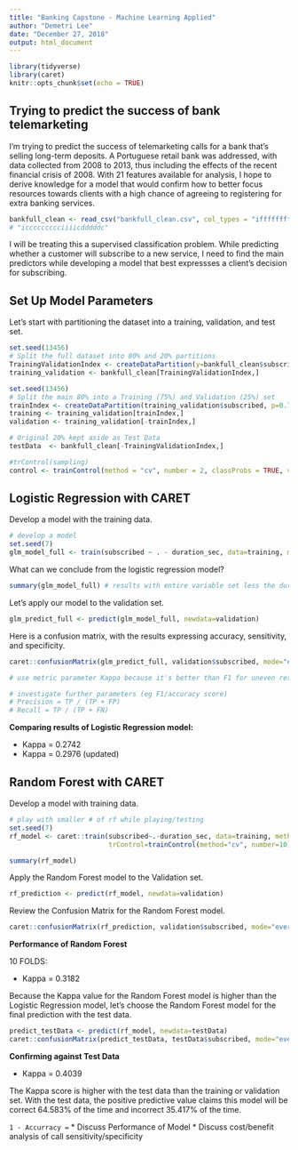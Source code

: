 ```yaml
---
title: "Banking Capstone - Machine Learning Applied"
author: "Demetri Lee"
date: "December 27, 2018"
output: html_document
---
```


```r
library(tidyverse)
library(caret)
knitr::opts_chunk$set(echo = TRUE)
```

## Trying to predict the success of bank telemarketing

I'm trying to predict the success of telemarketing calls for a bank that's 
selling long-term deposits. A Portuguese retail bank was addressed, with data 
collected from 2008 to 2013, thus including the effects of the recent 
financial crisis of 2008. With 21 features available for analysis, I hope to 
derive knowledge for a model that would confirm how to better focus resources 
towards clients with a high chance of agreeing to registering for extra 
banking services. 

```r
bankfull_clean <- read_csv("bankfull_clean.csv", col_types = "ifffffffffiiiifdddddf")
# "iccccccccciiiicdddddc"
```

I will be treating this a supervised classification problem. While predicting 
whether a customer will subscribe to a new service, I need to find the main 
predictors while developing a model that best expressses a client's decision 
for subscribing. 

## Set Up Model Parameters

Let's start with partitioning the dataset into a training, validation, and 
test set.

```r
set.seed(13456)
# Split the full dataset into 80% and 20% partitions
TrainingValidationIndex <- createDataPartition(y=bankfull_clean$subscribed, p=0.80, list=FALSE)
training_validation <- bankfull_clean[TrainingValidationIndex,]

set.seed(13456)
# Split the main 80% into a Training (75%) and Validation (25%) set
trainIndex <- createDataPartition(training_validation$subscribed, p=0.75, list=FALSE)
training <- training_validation[trainIndex,]
validation <- training_validation[-trainIndex,]

# Original 20% kept aside as Test Data
testData  <- bankfull_clean[-TrainingValidationIndex,]

#trControl(sampling)
control <- trainControl(method = "cv", number = 2, classProbs = TRUE, verboseIter = TRUE)
```

## Logistic Regression with CARET

Develop a model with the training data. 

```r
# develop a model
set.seed(7)
glm_model_full <- train(subscribed ~ . - duration_sec, data=training, method="glm", na.action=na.omit, metric="Kappa")
```


What can we conclude from the logistic regression model? 

```r
summary(glm_model_full) # results with entire variable set less the duration of last call
```

Let's apply our model to the validation set.

```r
glm_predict_full <- predict(glm_model_full, newdata=validation)
```


Here is a confusion matrix, with the results expressing accuracy, sensitivity, 
and specificity.

```r
caret::confusionMatrix(glm_predict_full, validation$subscribed, mode="everything", positive="yes") 

# use metric parameter Kappa because it's better than F1 for uneven results.

# investigate further parameters (eg F1/accuracy score)
# Precision = TP / (TP + FP)
# Recall = TP / (TP + FN)
```

**Comparing results of Logistic Regression model:**

* Kappa = 0.2742
* Kappa = 0.2976 (updated)


## Random Forest with CARET

Develop a model with training data.

```r
# play with smaller # of rf while playing/testing
set.seed(7)
rf_model <- caret::train(subscribed~.-duration_sec, data=training, method="rf", metric="Kappa", 
                         trControl=trainControl(method="cv", number=10))

summary(rf_model)
```


Apply the Random Forest model to the Validation set.

```r

rf_prediction <- predict(rf_model, newdata=validation)
```


Review the Confusion Matrix for the Random Forest model.

```r
caret::confusionMatrix(rf_prediction, validation$subscribed, mode="everything", positive="yes")
```

**Performance of Random Forest**

10 FOLDS:

* Kappa = 0.3182

Because the Kappa value for the Random Forest model is higher than the Logistic 
Regression model, let's choose the Random Forest model for the final prediction 
with the test data.

```r
predict_testData <- predict(rf_model, newdata=testData)
caret::confusionMatrix(predict_testData, testData$subscribed, mode="everything", positive="yes")
```

**Confirming against Test Data**

* Kappa = 0.4039

The Kappa score is higher with the test data than the training or validation 
set. With the test data, the positive predictive value claims this model will 
be correct 64.583% of the time and incorrect 35.417% of the time.

`1 - Accurracy =`
* Discuss Performance of Model
* Discuss cost/benefit analysis of call sensitivity/specificity